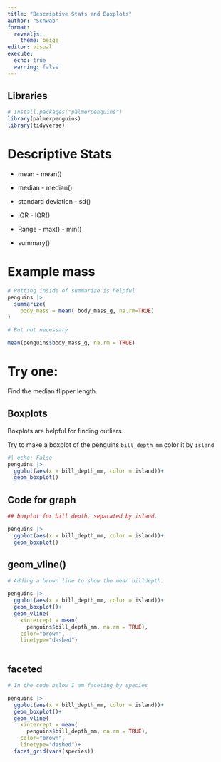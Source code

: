 ```yaml
---
title: "Descriptive Stats and Boxplots"
author: "Schwab"
format: 
  revealjs:
    theme: beige
editor: visual
execute: 
  echo: true
  warning: false
---
```


## Libraries

```r

# install.packages("palmerpenguins")
library(palmerpenguins)
library(tidyverse)
```

# Descriptive Stats

-   mean - mean()

-   median - median()

-   standard deviation - sd()

-   IQR - IQR()

-   Range - max() - min()

-   summary()

# Example mass

```r
# Putting inside of summarize is helpful
penguins |> 
  summarize(
    body_mass = mean( body_mass_g, na.rm=TRUE)
)
```

```r
# But not necessary

mean(penguins$body_mass_g, na.rm = TRUE)
```

# Try one:

Find the median flipper length.

## Boxplots {.smaller}

Boxplots are helpful for finding outliers.

Try to make a boxplot of the penguins `bill_depth_mm` color it by `island`

```r
#| echo: False
penguins |>
  ggplot(aes(x = bill_depth_mm, color = island))+
  geom_boxplot()

```

## Code for graph

```r

## boxplot for bill depth, separated by island.

penguins |>
  ggplot(aes(x = bill_depth_mm, color = island))+
  geom_boxplot()
```

## geom_vline() {.smaller}

```r
# Adding a brown line to show the mean billdepth. 

penguins |>
  ggplot(aes(x = bill_depth_mm, color = island))+
  geom_boxplot()+
  geom_vline(
    xintercept = mean(
      penguins$bill_depth_mm, na.rm = TRUE),
    color="brown",
    linetype="dashed")
  

```

## faceted

```r
# In the code below I am faceting by species

penguins |>
  ggplot(aes(x = bill_depth_mm, color = island))+
  geom_boxplot()+
  geom_vline(
    xintercept = mean(
      penguins$bill_depth_mm, na.rm = TRUE),
    color="brown",
    linetype="dashed")+
  facet_grid(vars(species))
```

